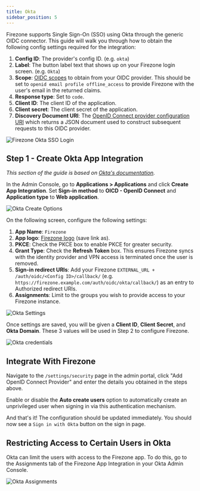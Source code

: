 ```yaml
---
title: Okta
sidebar_position: 5
---
```


Firezone supports Single Sign-On (SSO) using Okta
through the generic OIDC connector. This guide will walk you through how to
obtain the following config settings required for the integration:

1. **Config ID**: The provider's config ID. (e.g. `okta`)
1. **Label**: The button label text that shows up on your Firezone login screen. (e.g. `Okta`)
1. **Scope**: [OIDC scopes](https://openid.net/specs/openid-connect-basic-1_0.html#Scopes)
to obtain from your OIDC provider. This should be set to `openid email profile offline_access`
to provide Firezone with the user's email in the returned claims.
1. **Response type**: Set to `code`.
1. **Client ID**: The client ID of the application.
1. **Client secret**: The client secret of the application.
1. **Discovery Document URI**: The
[OpenID Connect provider configuration URI](https://openid.net/specs/openid-connect-discovery-1_0.html#ProviderConfig)
which returns a JSON document used to construct subsequent requests to this
OIDC provider.

![Firezone Okta SSO Login](https://user-images.githubusercontent.com/52545545/156855886-5a4a0da7-065c-4ec1-af33-583dff4dbb72.gif)

## Step 1 - Create Okta App Integration

_This section of the guide is based on
[Okta's documentation](https://help.okta.com/en/prod/Content/Topics/Apps/Apps_App_Integration_Wizard_OIDC.htm)._

In the Admin Console, go to **Applications > Applications** and click
**Create App Integration**. Set **Sign-in method** to **OICD - OpenID Connect**
and **Application type** to **Web application**.

![Okta Create Options](https://user-images.githubusercontent.com/52545545/168918378-0dd9f705-2544-412d-bbbe-4a7cd9253907.png)

On the following screen, configure the following settings:

1. **App Name**: `Firezone`
1. **App logo**:
[Firezone logo](https://user-images.githubusercontent.com/52545545/155907625-a4f6c8c2-3952-488d-b244-3c37400846cf.png)
(save link as).
1. **PKCE**: Check the PKCE box to enable PKCE for greater security.
1. **Grant Type**: Check the **Refresh Token** box. This ensures Firezone syncs
with the identity provider and VPN access is terminated once the user is removed.
1. **Sign-in redirect URIs**: Add your Firezone `EXTERNAL_URL + /auth/oidc/<Config ID>/callback/`
(e.g. `https://firezone.example.com/auth/oidc/okta/callback/`) as an entry to
Authorized redirect URIs.
1. **Assignments**:
Limit to the groups you wish to provide access to your Firezone instance.

![Okta Settings](https://user-images.githubusercontent.com/52545545/172768478-e8be516d-aa0a-4882-b017-adc938bbd10b.png)

Once settings are saved, you will be given a **Client ID**, **Client Secret**,
and **Okta Domain**. These 3 values will be used in Step 2 to configure Firezone.

![Okta credentials](https://user-images.githubusercontent.com/52545545/172768856-8a373d56-1362-4fc3-a747-3c84f0e76dae.png)

## Integrate With Firezone

Navigate to the `/settings/security` page in the admin portal, click
"Add OpenID Connect Provider" and enter the details you obtained in the steps
above.

Enable or disable the **Auto create users** option to automatically create
an unprivileged user when signing in via this authentication mechanism.

And that's it! The configuration should be updated immediately.
You should now see a `Sign in with Okta` button on the sign in page.

## Restricting Access to Certain Users in Okta

Okta can limit the users with access to the Firezone app. To do this,
go to the Assignments tab of the Firezone App Integration in your Okta
Admin Console.

![Okta Assignments](https://user-images.githubusercontent.com/52545545/172766608-b95e20e2-eb58-4085-b532-84386de1ea23.png)
